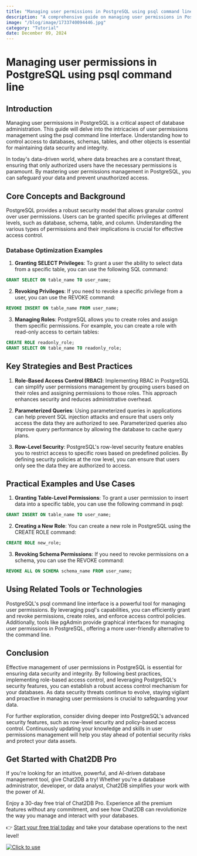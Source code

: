 ```yaml
---
title: "Managing user permissions in PostgreSQL using psql command line"
description: "A comprehensive guide on managing user permissions in PostgreSQL using the psql command line interface."
image: "/blog/image/1733740094446.jpg"
category: "Tutorial"
date: December 09, 2024
---
```


# Managing user permissions in PostgreSQL using psql command line


<Authors date="December 09, 2024">
  <Author name="Aiden Stone" link="https://chat2db.ai" />
</Authors>

## Introduction
Managing user permissions in PostgreSQL is a critical aspect of database administration. This guide will delve into the intricacies of user permissions management using the psql command line interface. Understanding how to control access to databases, schemas, tables, and other objects is essential for maintaining data security and integrity.

In today's data-driven world, where data breaches are a constant threat, ensuring that only authorized users have the necessary permissions is paramount. By mastering user permissions management in PostgreSQL, you can safeguard your data and prevent unauthorized access.

## Core Concepts and Background
PostgreSQL provides a robust security model that allows granular control over user permissions. Users can be granted specific privileges at different levels, such as database, schema, table, and column. Understanding the various types of permissions and their implications is crucial for effective access control.

### Database Optimization Examples
1. **Granting SELECT Privileges**: To grant a user the ability to select data from a specific table, you can use the following SQL command:
```sql
GRANT SELECT ON table_name TO user_name;
```
2. **Revoking Privileges**: If you need to revoke a specific privilege from a user, you can use the REVOKE command:
```sql
REVOKE INSERT ON table_name FROM user_name;
```
3. **Managing Roles**: PostgreSQL allows you to create roles and assign them specific permissions. For example, you can create a role with read-only access to certain tables:
```sql
CREATE ROLE readonly_role;
GRANT SELECT ON table_name TO readonly_role;
```

## Key Strategies and Best Practices
1. **Role-Based Access Control (RBAC)**: Implementing RBAC in PostgreSQL can simplify user permissions management by grouping users based on their roles and assigning permissions to those roles. This approach enhances security and reduces administrative overhead.

2. **Parameterized Queries**: Using parameterized queries in applications can help prevent SQL injection attacks and ensure that users only access the data they are authorized to see. Parameterized queries also improve query performance by allowing the database to cache query plans.

3. **Row-Level Security**: PostgreSQL's row-level security feature enables you to restrict access to specific rows based on predefined policies. By defining security policies at the row level, you can ensure that users only see the data they are authorized to access.

## Practical Examples and Use Cases
1. **Granting Table-Level Permissions**: To grant a user permission to insert data into a specific table, you can use the following command in psql:
```sql
GRANT INSERT ON table_name TO user_name;
```
2. **Creating a New Role**: You can create a new role in PostgreSQL using the CREATE ROLE command:
```sql
CREATE ROLE new_role;
```
3. **Revoking Schema Permissions**: If you need to revoke permissions on a schema, you can use the REVOKE command:
```sql
REVOKE ALL ON SCHEMA schema_name FROM user_name;
```

## Using Related Tools or Technologies
PostgreSQL's psql command line interface is a powerful tool for managing user permissions. By leveraging psql's capabilities, you can efficiently grant and revoke permissions, create roles, and enforce access control policies. Additionally, tools like pgAdmin provide graphical interfaces for managing user permissions in PostgreSQL, offering a more user-friendly alternative to the command line.

## Conclusion
Effective management of user permissions in PostgreSQL is essential for ensuring data security and integrity. By following best practices, implementing role-based access control, and leveraging PostgreSQL's security features, you can establish a robust access control mechanism for your databases. As data security threats continue to evolve, staying vigilant and proactive in managing user permissions is crucial to safeguarding your data.

For further exploration, consider diving deeper into PostgreSQL's advanced security features, such as row-level security and policy-based access control. Continuously updating your knowledge and skills in user permissions management will help you stay ahead of potential security risks and protect your data assets.

## Get Started with Chat2DB Pro

If you're looking for an intuitive, powerful, and AI-driven database management tool, give Chat2DB a try! Whether you're a database administrator, developer, or data analyst, Chat2DB simplifies your work with the power of AI.

Enjoy a 30-day free trial of Chat2DB Pro. Experience all the premium features without any commitment, and see how Chat2DB can revolutionize the way you manage and interact with your databases.

👉 [Start your free trial today](https://chat2db.ai/pricing) and take your database operations to the next level!


[![Click to use](/image/blog/bg/chat2db.jpg)](https://chat2db.ai/)
